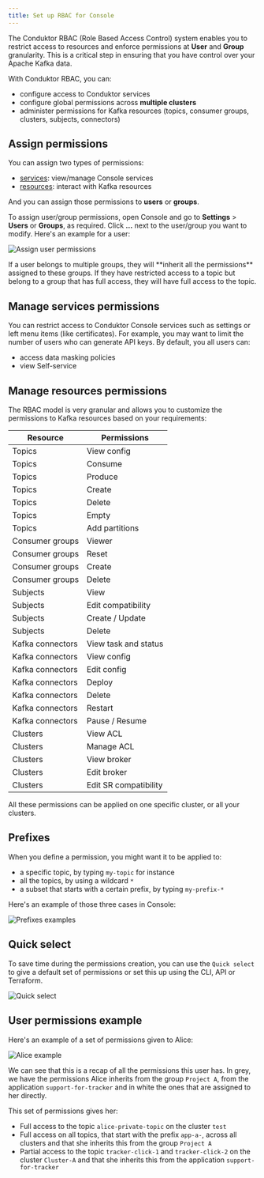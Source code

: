 ```yaml
---
title: Set up RBAC for Console
---
```


The Conduktor RBAC (Role Based Access Control) system enables you to restrict access to resources and enforce permissions at **User** and **Group** granularity. This is a critical step in ensuring that you have control over your Apache Kafka data.

With Conduktor RBAC, you can:

- configure access to Conduktor services
- configure global permissions across **multiple clusters**
- administer permissions for Kafka resources (topics, consumer groups, clusters, subjects, connectors)

## Assign permissions

You can assign two types of permissions:

- [services](#manage-services-permissions): view/manage Console services
- [resources](#manage-resources-permissions): interact with Kafka resources

And you can assign those permissions to **users** or **groups**.

To assign user/group permissions, open Console and go to **Settings** > **Users** or **Groups**, as required. Click **...** next to the user/group you want to modify. Here's an example for a user:

![Assign user permissions](/images/assign-permissions.png)

<Info>
If a user belongs to multiple groups, they will **inherit all the permissions** assigned to these groups. If they have restricted access to a topic but belong to a group that has full access, they will have full access to the topic.
</Info>

## Manage services permissions

You can restrict access to Conduktor Console services such as settings or left menu items (like certificates). For example, you may want to limit the number of users who can generate API keys. By default, you all users can:

- access data masking policies
- view Self-service

## Manage resources permissions

The RBAC model is very granular and allows you to customize the permissions to Kafka resources based on your requirements:

| Resource         | Permissions           |
| ---------------- | --------------------- |
| Topics           | View config           |
| Topics           | Consume               |
| Topics           | Produce               |
| Topics           | Create                |
| Topics           | Delete                |
| Topics           | Empty                 |
| Topics           | Add partitions        |
| Consumer groups  | Viewer                |
| Consumer groups  | Reset                 |
| Consumer groups  | Create                |
| Consumer groups  | Delete                |
| Subjects         | View                  |
| Subjects         | Edit compatibility    |
| Subjects         | Create / Update       |
| Subjects         | Delete                |
| Kafka connectors | View task and status  |
| Kafka connectors | View config           |
| Kafka connectors | Edit config           |
| Kafka connectors | Deploy                |
| Kafka connectors | Delete                |
| Kafka connectors | Restart               |
| Kafka connectors | Pause / Resume        |
| Clusters         | View ACL              |
| Clusters         | Manage ACL            |
| Clusters         | View broker           |
| Clusters         | Edit broker           |
| Clusters         | Edit SR compatibility |

All these permissions can be applied on one specific cluster, or all your clusters.

## Prefixes

When you define a permission, you might want it to be applied to:

- a specific topic, by typing `my-topic` for instance
- all the topics, by using a wildcard `*`
- a subset that starts with a certain prefix, by typing `my-prefix-*`

Here's an example of those three cases in Console:

![Prefixes examples](/images/prefixes-example.png)

## Quick select

To save time during the permissions creation, you can use the `Quick select` to give a default set of permissions or set this up using the CLI, API or Terraform.

![Quick select](/images/quick-select.png)

## User permissions example

Here's an example of a set of permissions given to Alice:

![Alice example](/images/alice-example.png)

We can see that this is a recap of all the permissions this user has. In grey, we have the permissions Alice inherits from the group `Project A`, from the application `support-for-tracker` and in white the ones that are assigned to her directly.

This set of permissions gives her:

- Full access to the topic `alice-private-topic` on the cluster `test`
- Full access on all topics, that start with the prefix `app-a-`, across all clusters and that she inherits this from the group `Project A`
- Partial access to the topic `tracker-click-1` and `tracker-click-2` on the cluster `Cluster-A` and that she inherits this from the application `support-for-tracker`
